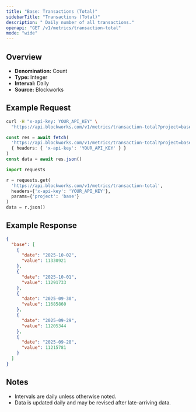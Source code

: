 ```yaml
---
title: "Base: Transactions (Total)"
sidebarTitle: "Transactions (Total)"
description: " Daily number of all transactions."
openapi: "GET /v1/metrics/transaction-total"
mode: "wide"
---
```


## Overview

- **Denomination:** Count
- **Type:** Integer
- **Interval:** Daily
- **Source:** Blockworks

## Example Request

<CodeGroup>

```bash cURL
curl -H "x-api-key: YOUR_API_KEY" \
  "https://api.blockworks.com/v1/metrics/transaction-total?project=base"
```

```typescript TypeScript
const res = await fetch(
  'https://api.blockworks.com/v1/metrics/transaction-total?project=base',
  { headers: { 'x-api-key': 'YOUR_API_KEY' } }
)
const data = await res.json()
```

```python Python
import requests

r = requests.get(
  'https://api.blockworks.com/v1/metrics/transaction-total',
  headers={'x-api-key': 'YOUR_API_KEY'},
  params={'project': 'base'}
)
data = r.json()
```

</CodeGroup>

## Example Response

```json
{
  "base": [
    {
      "date": "2025-10-02",
      "value": 11330921
    },
    {
      "date": "2025-10-01",
      "value": 11291733
    },
    {
      "date": "2025-09-30",
      "value": 11685860
    },
    {
      "date": "2025-09-29",
      "value": 11205344
    },
    {
      "date": "2025-09-28",
      "value": 11215781
    }
  ]
}
```

## Notes
- Intervals are daily unless otherwise noted.
- Data is updated daily and may be revised after late-arriving data.
